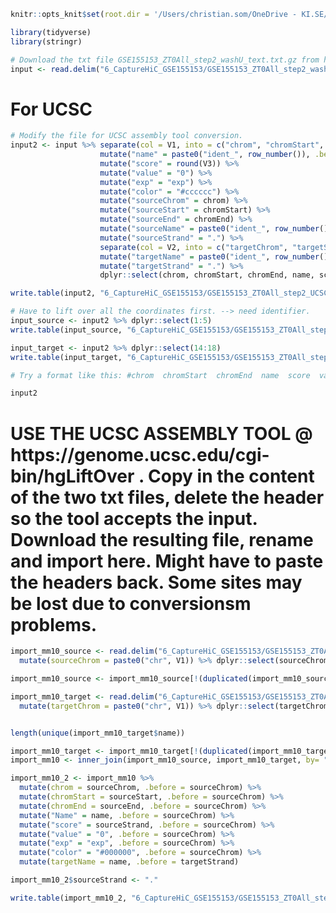
```r
knitr::opts_knit$set(root.dir = '/Users/christian.som/OneDrive - KI.SE/OneDrive - Karolinska Institutet/DATA_PhD/Estrogen_Receptor/ChIP_Seq/220124_Fig5_epigenome_new_analysis/220621_REANALYSE/')
```

```r
library(tidyverse)
library(stringr)

# Download the txt file GSE155153_ZT0All_step2_washU_text.txt.gz from https://www.ncbi.nlm.nih.gov/geo/query/acc.cgi?acc=GSE155153 and load it into R.
input <- read.delim("6_CaptureHiC_GSE155153/GSE155153_ZT0All_step2_washU_text_DOWNLOADED_FROM_GEO.txt", header=F)
```
# For UCSC
```r
# Modify the file for UCSC assembly tool conversion. 
input2 <- input %>% separate(col = V1, into = c("chrom", "chromStart", "chromEnd"), sep = ",") %>%
                    mutate("name" = paste0("ident_", row_number()), .before=V2) %>%
                    mutate("score" = round(V3)) %>%
                    mutate("value" = "0") %>%
                    mutate("exp" = "exp") %>%
                    mutate("color" = "#cccccc") %>%
                    mutate("sourceChrom" = chrom) %>%
                    mutate("sourceStart" = chromStart) %>%
                    mutate("sourceEnd" = chromEnd) %>%
                    mutate("sourceName" = paste0("ident_", row_number())) %>%
                    mutate("sourceStrand" = ".") %>%
                    separate(col = V2, into = c("targetChrom", "targetStart", "targetEnd"), sep = ",") %>%  
                    mutate("targetName" = paste0("ident_", row_number())) %>% # We need an identifier here so we can match the target and source coordinates later on, as we have to lift over separately for source and target
                    mutate("targetStrand" = ".") %>%
                    dplyr::select(chrom, chromStart, chromEnd, name, score, value, exp, color, sourceChrom, sourceStart, sourceEnd, sourceName, sourceStrand, targetChrom,  targetStart,  targetEnd, targetName,  targetStrand )

write.table(input2, "6_CaptureHiC_GSE155153/GSE155153_ZT0All_step2_UCSC1.txt", quote=F, row.names = F, sep="\t")

# Have to lift over all the coordinates first. --> need identifier.
input_source <- input2 %>% dplyr::select(1:5)
write.table(input_source, "6_CaptureHiC_GSE155153/GSE155153_ZT0All_step2_UCSC_sourcemm9.txt", quote=F, row.names = F, sep="\t")

input_target <- input2 %>% dplyr::select(14:18)
write.table(input_target, "6_CaptureHiC_GSE155153/GSE155153_ZT0All_step2_UCSC_targetmm9.txt", quote=F, row.names = F, sep="\t")

# Try a format like this: #chrom  chromStart  chromEnd  name  score  value  exp  color  sourceChrom  sourceStart  sourceEnd  sourceName  sourceStrand  targetChrom  targetStart  targetEnd  targetName  targetStrand

input2
```

# USE THE UCSC ASSEMBLY TOOL @ https://genome.ucsc.edu/cgi-bin/hgLiftOver . Copy in the content of the two txt files, delete the header so the tool accepts the input. Download the resulting file, rename and import here. Might have to paste the headers back. Some sites may be lost due to conversionsm problems.

```r
import_mm10_source <- read.delim("6_CaptureHiC_GSE155153/GSE155153_ZT0All_step2_UCSC_assembly_tool_sourcemm10.bed", header=F) %>%
  mutate(sourceChrom = paste0("chr", V1)) %>% dplyr::select(sourceChrom, sourceStart=V2, sourceEnd=V3, name=V4, sourceStrand=V5)

import_mm10_source <- import_mm10_source[!(duplicated(import_mm10_source$name)),]

import_mm10_target <- read.delim("6_CaptureHiC_GSE155153/GSE155153_ZT0All_step2_UCSC_assembly_tool_targetmm10.bed", header=F) %>%
  mutate(targetChrom = paste0("chr", V1)) %>% dplyr::select(targetChrom, targetStart=V2, targetEnd=V3, name=V4, targetStrand=V5)


length(unique(import_mm10_target$name))

import_mm10_target <- import_mm10_target[!(duplicated(import_mm10_target$name)),]
import_mm10 <- inner_join(import_mm10_source, import_mm10_target, by= "name")

import_mm10_2 <- import_mm10 %>% 
  mutate(chrom = sourceChrom, .before = sourceChrom) %>% 
  mutate(chromStart = sourceStart, .before = sourceChrom) %>% 
  mutate(chromEnd = sourceEnd, .before = sourceChrom) %>% 
  mutate("Name" = name, .before = sourceChrom) %>%
  mutate("score" = sourceStrand, .before = sourceChrom) %>%
  mutate("value" = "0", .before = sourceChrom) %>%
  mutate("exp" = "exp", .before = sourceChrom) %>%
  mutate("color" = "#000000", .before = sourceChrom) %>%
  mutate(targetName = name, .before = targetStrand)

import_mm10_2$sourceStrand <- "."

write.table(import_mm10_2, "6_CaptureHiC_GSE155153/GSE155153_ZT0All_step2_UCSC_mm10_merged.txt", sep="\t", quote=F, row.names=F)
```


